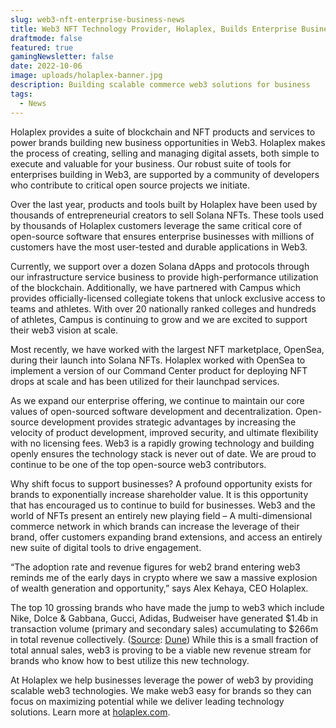 ```yaml
---
slug: web3-nft-enterprise-business-news
title: Web3 NFT Technology Provider, Holaplex, Builds Enterprise Business Solutions
draftmode: false
featured: true
gamingNewsletter: false
date: 2022-10-06
image: uploads/holaplex-banner.jpg
description: Building scalable commerce web3 solutions for business
tags:
  - News
---
```

Holaplex provides a suite of blockchain and NFT products and services to power brands building new business opportunities in Web3. Holaplex makes the process of creating, selling and managing digital assets, both simple to execute and valuable for your business. Our robust suite of tools for enterprises building in Web3, are supported by a community of developers who contribute to critical open source projects we initiate.

Over the last year, products and tools built by Holaplex have been used by thousands of entrepreneurial creators to sell Solana NFTs. These tools used by thousands of Holaplex customers leverage the same critical core of open-source software that ensures enterprise businesses with millions of customers have the most user-tested and durable applications in Web3. 

Currently, we support over a dozen Solana dApps and protocols through our infrastructure service business to provide high-performance utilization of the blockchain. Additionally, we have partnered with Campus which provides officially-licensed collegiate tokens that unlock exclusive access to teams and athletes. With over 20 nationally ranked colleges and hundreds of athletes, Campus is continuing to grow and we are excited to support their web3 vision at scale. 

Most recently, we have worked with the largest NFT marketplace, OpenSea, during their launch into Solana NFTs. Holaplex worked with OpenSea to implement a version of our Command Center product for deploying NFT drops at scale and has been utilized for their launchpad services. 

As we expand our enterprise offering, we continue to maintain our core values of open-sourced software development and decentralization. Open-source development provides strategic advantages by increasing the velocity of product development, improved security, and ultimate flexibility with no licensing fees. Web3 is a rapidly growing technology and building openly ensures the technology stack is never out of date. We are proud to continue to be one of the top open-source web3 contributors. 

Why shift focus to support businesses? A profound opportunity exists for brands to exponentially increase shareholder value. It is this opportunity that has encouraged us to continue to build for businesses. Web3 and the world of NFTs present an entirely new playing field – A multi-dimensional commerce network in which brands can increase the leverage of their brand, offer customers expanding brand extensions, and access an entirely new suite of digital tools to drive engagement.

“The adoption rate and revenue figures for web2 brand entering web3 reminds me of the early days in crypto where we saw a massive explosion of wealth generation and opportunity,” says Alex Kehaya, CEO Holaplex. 

The top 10 grossing brands who have made the jump to web3 which include Nike, Dolce & Gabbana, Gucci, Adidas, Budweiser have generated $1.4b in transaction volume (primary and secondary sales) accumulating to $266m in total revenue collectively. ([Source](https://dune.com/kingjames23/nft-project-possible-data-to-use): [Dune](https://dune.com/kingjames23/nft-project-possible-data-to-use)) While this is a small fraction of total annual sales, web3 is proving to be a viable new revenue stream for brands who know how to best utilize this new technology. 

At Holaplex we help businesses leverage the power of web3 by providing scalable web3 technologies. We make web3 easy for brands so they can focus on maximizing potential while we deliver leading technology solutions. Learn more at [holaplex.com](https://holaplex.com/).